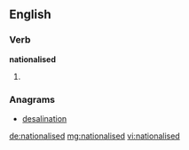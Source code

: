 ==English==

===Verb===
'''nationalised'''

# {{past of|[[nationalise]]}}

===Anagrams===
* [[desalination#English|desalination]]

[[de:nationalised]]
[[mg:nationalised]]
[[vi:nationalised]]